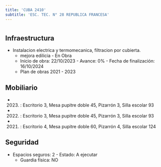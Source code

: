 ```yaml
---
title: 'CUBA 2410'
subtitle: 'ESC. TEC. N° 28 REPUBLICA FRANCESA'
---
```


#
## Infraestructura

* Instalacion electrica y termomecanica, filtracion por cubierta. 
    + mejora edilicia - En Obra 
    + Inicio de obra: 22/10/2023 - Avance: 0% - Fecha de finalización: 16/10/2024 
    + Plan de obras 2021 - 2023 






## Mobiliario

*  (2023) : Escritorio 3, Mesa pupitre doble 45, Pizarrón 3, Silla escolar 93 

*  (2022) : Escritorio 3, Mesa pupitre doble 45, Pizarrón 3, Silla escolar 93 

*  (2021) : Escritorio 4, Mesa pupitre doble 60, Pizarrón 4, Silla escolar 124 





## Seguridad

*  Espacios seguros: 2 - Estado: A ejecutar 
    + Guardia física: NO



